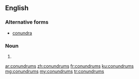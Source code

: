 ==English==

===Alternative forms===
* [[conundra]] {{qualifier|less common}}

===Noun===
{{head|en|noun plural form}}

# {{plural of|conundrum|lang=en}}

[[ar:conundrums]]
[[zh:conundrums]]
[[fr:conundrums]]
[[ku:conundrums]]
[[mg:conundrums]]
[[my:conundrums]]
[[tr:conundrums]]
